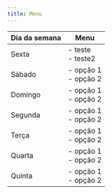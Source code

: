 ```yaml
---
title: Menu
---
```


Dia da semana  |  Menu 
---  |  ---
Sexta  |  -  teste \
-  teste2
Sábado  | - opção 1 \
- opção 2
Domingo  | - opção 1 \
- opção 2
Segunda  | - opção 1 \
- opção 2
Terça  | - opção 1 \
- opção 2
Quarta  | - opção 1 \
- opção 2
Quinta  | - opção 1 \
- opção 2
